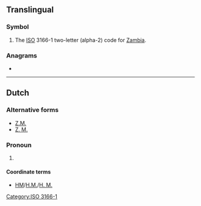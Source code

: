 {{also|zm|Zm|.zm}}
==Translingual==

===Symbol===
{{head|mul|symbol}}

# The [[ISO]] 3166-1 two-letter (alpha-2) code for [[Zambia]].

===Anagrams===

* {{l|mul|MZ}}

[[Category:ISO 3166-1]]

----

==Dutch==

===Alternative forms===
* [[Z.M.]]
* [[Z. M.]]

===Pronoun===
{{head|nl|pronoun}}
# {{io|lang=nl|[[Zijne Majesteit]]||His Majesty}}

====Coordinate terms====
* [[HM]]/[[H.M.]]/[[H. M.]]